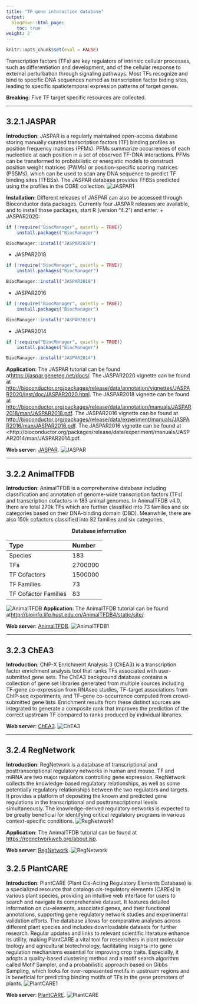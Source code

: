 ```yaml
---
title: "TF gene interaction database"
output:
  blogdown::html_page:
    toc: true
weight: 2
---
```



```r
knitr::opts_chunk$set(eval = FALSE)
```

Transcription factors (TFs) are key regulators of intrinsic cellular processes, such as differentiation and development, and of the cellular response to external perturbation through signaling pathways. Most TFs recognize and bind to specific DNA sequences named as transcription factor biding sites, leading to specific spatiotemporal expression patterns of target genes.

**Breaking**: Five TF target specific resources are collected.


---

## 3.2.1 **JASPAR**

**Introduction**: JASPAR is a regularly maintained open-access database storing manually curated transcription factors (TF) binding profiles as position frequency matrices (PFMs). PFMs summarize occurrences of each nucleotide at each position in a set of observed TF-DNA interactions. PFMs can be transformed to probabilistic or energistic models to construct position weight matrices (PWMs) or position-specific scoring matrices (PSSMs), which can be used to scan any DNA sequence to predict TF binding sites (TFBSs). The JASPAR database provides TFBSs predicted using the profiles in the CORE collection.
![JASPAR1](/images/JASPAR1.jpg?width=50pc)

**Installation**: Different releases of JASPAR can also be accessed through Bioconductor data packages. Currently four JASPAR releases are available, and to install those packages, start R (version "4.2") and enter:
 + JASPAR2020: 
```r
if (!require("BiocManager", quietly = TRUE))
    install.packages("BiocManager")

BiocManager::install("JASPAR2020")
```
 + JASPAR2018
```r
if (!require("BiocManager", quietly = TRUE))
    install.packages("BiocManager")

BiocManager::install("JASPAR2018")
```
 + JASPAR2016
```r
if (!require("BiocManager", quietly = TRUE))
    install.packages("BiocManager")

BiocManager::install("JASPAR2016")
```
 + JASPAR2014
```r
if (!require("BiocManager", quietly = TRUE))
    install.packages("BiocManager")

BiocManager::install("JASPAR2014")
```

**Application**: The JASPAR tutorial can be found at<https://jaspar.genereg.net/docs/>.
 The JASPAR2020 vignette can be found at <http://bioconductor.org/packages/release/data/annotation/vignettes/JASPAR2020/inst/doc/JASPAR2020.html>.
 The JASPAR2018 vignette can be found at <http://bioconductor.org/packages/release/data/annotation/manuals/JASPAR2018/man/JASPAR2018.pdf>.
 The JASPAR2016 vignette can be found at <http://bioconductor.org/packages/release/data/experiment/manuals/JASPAR2016/man/JASPAR2016.pdf>.
 The JASPAR2016 vignette can be found at <http://bioconductor.org/packages/release/data/experiment/manuals/JASPAR2014/man/JASPAR2014.pdf. 

**Web server**: [JASPAR](https://jaspar.genereg.net/).
![JASPAR](/images/JASPAR.jpg?width=50pc)

---

## 3.2.2 **AnimalTFDB**

**Introduction**: AnimalTFDB is a comprehensive database including classification and annotation of genome-wide transcription factors (TFs) and transcription cofactors in 183 animal genomes. In AnimalTFDB v4.0, there are total 270k TFs which are further classified into 73 families and six categories based on their DNA-binding domain (DBD). Meanwhile, there are also 150k cofactors classified into 82 families and six categories.

 <center><b>Database information</b></center> 
  | Type             | Number           | 
  | :--------------| :--------------| 
  | Species          | 183     |
  | TFs              | 2700000 |
  | TF Cofactors     | 1500000 |
  | TF Families         | 73|
  | TF Cofactor Families| 83|

![AnimalTFDB](/images/AnimalTFDB.png?width=30pc)
**Application**: The AnimalTFDB tutorial can be found at<http://bioinfo.life.hust.edu.cn/AnimalTFDB4/static/site/>.

**Web server**: [AnimalTFDB](http://bioinfo.life.hust.edu.cn/AnimalTFDB4/#/).
![AnimalTFDB1](/images/AnimalTFDB1.jpg?width=50pc)

---

## 3.2.3 **ChEA3**

**Introduction**: ChIP-X Enrichment Analysis 3 (ChEA3) is a transcription factor enrichment analysis tool that ranks TFs associated with user-submitted gene sets. The ChEA3 background database contains a collection of gene set libraries generated from multiple sources including TF–gene co-expression from RNAseq studies, TF–target associations from ChIP-seq experiments, and TF–gene co-occurrence computed from crowd-submitted gene lists. Enrichment results from these distinct sources are integrated to generate a composite rank that improves the prediction of the correct upstream TF compared to ranks produced by individual libraries.

**Web server**: [ChEA3](https://maayanlab.cloud/chea3/).
![ChEA3](/images/ChEA3.jpg?width=50pc)

---

## 3.2.4 **RegNetwork**

**Introduction**: RegNetwork is a database of transcriptional and posttranscriptional regulatory networks in human and mouse. TF and miRNA are two major regulators controlling gene expression. RegNetwork collects the knowledge-based regulatory relationships, as well as some potentially regulatory relationships between the two regulators and targets. It provides a platform of depositing the known and predicted gene regulations in the transcriptional and posttranscriptional levels simultaneously. The knowledge-derived regulatory networks is expected to be greatly beneficial for identifying critical regulatory programs in various context-specific conditions.
![RegNetwork1](/images/RegNetwork1.jpg?width=50pc)

**Application**: The AnimalTFDB tutorial can be found at <https://regnetworkweb.org/about.jsp>.
 
**Web server**: [RegNetwork](https://regnetworkweb.org/).
![RegNetwork](/images/RegNetwork.jpg?width=70pc)


## 3.2.5 **PlantCARE**

**Introduction**: PlantCARE (Plant Cis-Acting Regulatory Elements Database) is a specialized resource that catalogs _cis_-regulatory elements (CAREs) in various plant species, providing an intuitive web interface for users to search and navigate its comprehensive dataset. It features detailed information on _cis_-elements, associated genes, and their functional annotations, supporting gene regulatory network studies and experimental validation efforts. The database allows for comparative analyses across different plant species and includes downloadable datasets for further research. Regular updates and links to relevant scientific literature enhance its utility, making PlantCARE a vital tool for researchers in plant molecular biology and agricultural biotechnology, facilitating insights into gene regulation mechanisms essential for improving crop traits. Especially, it adopts a quality-based clustering method and a motif search algorithm called Motif Sampler, and a probabilistic approach based on Gibbs Sampling, which looks for over-represented motifs in upstream regions and is beneficial for predicting binding motifs of TFs in the gene promoters of plants.
![PlantCARE1](/images/PlantCARE1.jpg?width=50pc)

**Web server**: [PlantCARE](https://bioinformatics.psb.ugent.be/webtools/plantcare/html/).
![PlantCARE](/images/PlantCARE.jpg?width=50pc)